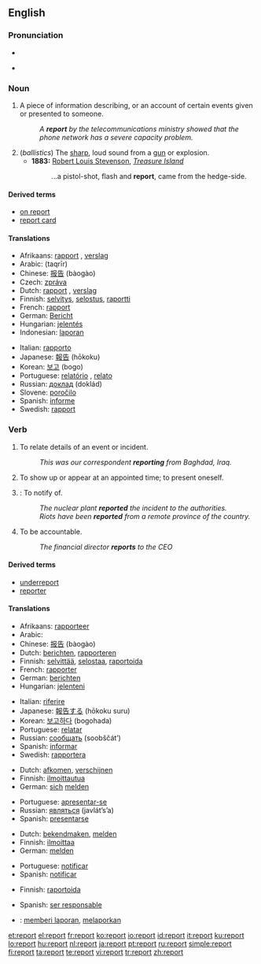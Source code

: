 ==English==
{{wikipedia}}

===Pronunciation===
* {{audio|en-us-report.ogg|Audio (US)}}
* {{IPA|/ɻiː'ɔː(r)t/}}
*: {{rhymes|ɔː(r)t}}

===Noun===
{{en-noun}}

# A piece of information describing, or an account of certain events given or presented to someone.
#: ''A '''report''' by the telecommunications ministry showed that the phone network has a severe capacity problem.''
# (''ballistics'') The [[sharp]], loud sound from a [[gun]] or explosion.
#* '''1883:''' [[w:Robert Louis Stevenson|Robert Louis Stevenson]], ''[[w:Treasure Island|Treasure Island]]''
#*: ...a pistol-shot, flash and '''report''', came from the hedge-side.

====Derived terms====
* [[on report]]
* [[report card]]

====Translations====
{{trans-top|information describing events}}
* Afrikaans: [[rapport]] {{n}}, [[verslag]] {{n}}
* Arabic: {{Arab|[[تقرير]]}} (taqrīr)
* Chinese: [[报告]] (bàogào)
* Czech: [[zpráva]] {{f}}
* Dutch: [[rapport]] {{n}}, [[verslag]] {{n}}
* Finnish: [[selvitys]], [[selostus]], [[raportti]]
* French: [[rapport]] {{m}}
* German: [[Bericht]] {{m}}
* Hungarian: [[jelentés]]
* Indonesian: [[laporan]]
{{trans-mid}}
* Italian: [[rapporto]] {{m}}
* Japanese: [[報告]] (hōkoku)
* Korean: [[보고]] (bogo)
* Portuguese: [[relatório]] {{m}}, [[relato]] {{m}}
* Russian: [[доклад]] (doklád) {{m}}
* Slovene: [[poročilo]] {{n}}
* Spanish: [[informe]] {{m}}
* Swedish: [[rapport]] {{c}}
{{trans-bottom}}

===Verb===
{{en-verb}}

# {{context|intransitive|news}} To relate details of an event or incident.
#: ''This was our correspondent '''reporting''' from Baghdad, Iraq.''
# {{context|intransitive|military}} To show up or appear at an appointed time; to present oneself.
# {{transitive}}: To notify of.
#: ''The nuclear plant '''reported''' the incident to the authorities.''
#: ''Riots have been '''reported''' from a remote province of the country.''
# To be accountable.
#: ''The financial director '''reports''' to the CEO''

====Derived terms====
* [[underreport]]
* [[reporter]]

====Translations====
{{trans-top|to relate event}}
* Afrikaans: [[rapporteer]] 
* Arabic: {{Arab|[[وصف]]}} {{IPAchar|(wáʂafa)}}
* Chinese: [[报告]] (bàogào)
* Dutch: [[berichten]], [[rapporteren]]
* Finnish: [[selvittää]], [[selostaa]], [[raportoida]]
* French: [[rapporter]]
* German: [[berichten]]
* Hungarian: [[jelenteni]]
{{trans-mid}}
* Italian: [[riferire]]
* Japanese: [[報告]]する (hōkoku suru)
* Korean: [[보고하다]] (bogohada)
* Portuguese: [[relatar]]
* Russian: [[сообщать]] (soobščát’)
* Spanish: [[informar]]
* Swedish: [[rapportera]]
{{trans-bottom}}

{{trans-top|appear or present oneself}}
* Dutch: [[afkomen]], [[verschijnen]]
* Finnish: [[ilmoittautua]]
* German: [[sich]] [[melden]]
{{trans-mid}}
* Portuguese: [[apresentar-se]]
* Russian: [[являться]] (javlát’s’a)
* Spanish: [[presentarse]]
{{trans-bottom}}

{{trans-top|to notify}}
* Dutch: [[bekendmaken]], [[melden]]
* Finnish: [[ilmoittaa]]
* German: [[melden]]
{{trans-mid}}
* Portuguese: [[notificar]]
* Spanish: [[notificar]]
{{trans-bottom}}

{{trans-top|to be accountable}}
* Finnish: [[raportoida]]
{{trans-mid}}
* Spanish: [[ser responsable]]
{{trans-bottom}}

{{checktrans-top}}
* {{ttbc|Indonesian}}: [[memberi laporan]], [[melaporkan]]
{{trans-bottom}}

[[et:report]]
[[el:report]]
[[fr:report]]
[[ko:report]]
[[io:report]]
[[id:report]]
[[it:report]]
[[ku:report]]
[[lo:report]]
[[hu:report]]
[[nl:report]]
[[ja:report]]
[[pt:report]]
[[ru:report]]
[[simple:report]]
[[fi:report]]
[[ta:report]]
[[te:report]]
[[vi:report]]
[[tr:report]]
[[zh:report]]